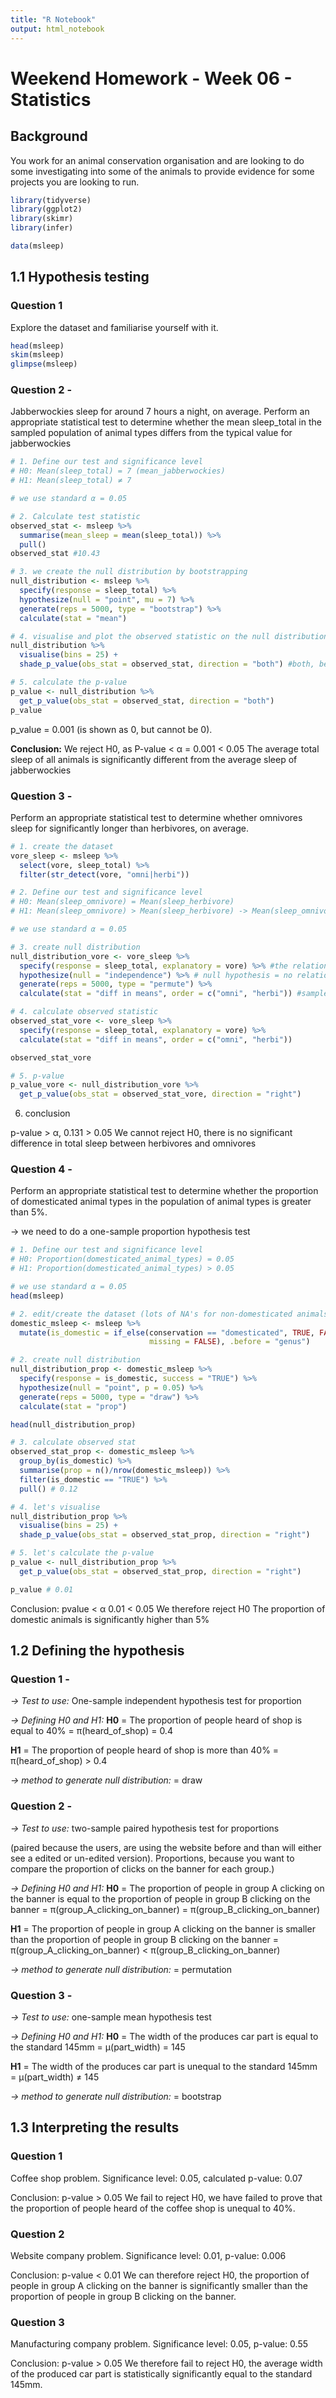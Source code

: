 ```yaml
---
title: "R Notebook"
output: html_notebook
---
```


# Weekend Homework - Week 06 - Statistics

## Background
You work for an animal conservation organisation and are looking to do some 
investigating into some of the animals to provide evidence for some projects you 
are looking to run.

```r
library(tidyverse)
library(ggplot2)
library(skimr)
library(infer)

data(msleep)
```

## 1.1 Hypothesis testing
### Question 1
Explore the dataset and familiarise yourself with it.

```r
head(msleep)
skim(msleep)
glimpse(msleep)
```

### Question 2 - 
Jabberwockies sleep for around 7 hours a night, on average. Perform an appropriate 
statistical test to determine whether the mean sleep_total in the sampled population 
of animal types differs from the typical value for jabberwockies

```r
# 1. Define our test and significance level
# H0: Mean(sleep_total) = 7 (mean_jabberwockies)
# H1: Mean(sleep_total) ≠ 7

# we use standard α = 0.05

# 2. Calculate test statistic
observed_stat <- msleep %>% 
  summarise(mean_sleep = mean(sleep_total)) %>% 
  pull()
observed_stat #10.43

# 3. we create the null distribution by bootstrapping
null_distribution <- msleep %>% 
  specify(response = sleep_total) %>% 
  hypothesize(null = "point", mu = 7) %>% 
  generate(reps = 5000, type = "bootstrap") %>% 
  calculate(stat = "mean")

# 4. visualise and plot the observed statistic on the null distribution
null_distribution %>% 
  visualise(bins = 25) +
  shade_p_value(obs_stat = observed_stat, direction = "both") #both, because we just want to test for significant difference
```

```r
# 5. calculate the p-value
p_value <- null_distribution %>% 
  get_p_value(obs_stat = observed_stat, direction = "both")
p_value
```
p_value = 0.001 (is shown as 0, but cannot be 0).

__Conclusion:__
We reject H0, as P-value < α = 0.001 < 0.05
The average total sleep of all animals is significantly different from the average 
sleep of jabberwockies

### Question 3 - 
Perform an appropriate statistical test to determine whether omnivores sleep for 
significantly longer than herbivores, on average.

```r
# 1. create the dataset
vore_sleep <- msleep %>% 
  select(vore, sleep_total) %>% 
  filter(str_detect(vore, "omni|herbi"))

# 2. Define our test and significance level
# H0: Mean(sleep_omnivore) = Mean(sleep_herbivore)
# H1: Mean(sleep_omnivore) > Mean(sleep_herbivore) -> Mean(sleep_omnivore) - Mean(sleep_herbivore) > 0

# we use standard α = 0.05

# 3. create null distribution
null_distribution_vore <- vore_sleep %>% 
  specify(response = sleep_total, explanatory = vore) %>% #the relationship between length and species we test
  hypothesize(null = "independence") %>% # null hypothesis = no relationship
  generate(reps = 5000, type = "permute") %>% 
  calculate(stat = "diff in means", order = c("omni", "herbi")) #sample stat is mean(omni)-mean(herbi)

# 4. calculate observed statistic
observed_stat_vore <- vore_sleep %>% 
  specify(response = sleep_total, explanatory = vore) %>% 
  calculate(stat = "diff in means", order = c("omni", "herbi"))

observed_stat_vore

# 5. p-value
p_value_vore <- null_distribution_vore %>% 
  get_p_value(obs_stat = observed_stat_vore, direction = "right")

```
6. conclusion

p-value > α, 0.131 > 0.05
We cannot reject H0, there is no significant difference in total sleep between 
herbivores and omnivores

### Question 4 - 
Perform an appropriate statistical test to determine whether the proportion of 
domesticated animal types in the population of animal types is greater than 5%. 

-> we need to do a one-sample proportion hypothesis test

```r
# 1. Define our test and significance level
# H0: Proportion(domesticated_animal_types) = 0.05
# H1: Proportion(domesticated_animal_types) > 0.05

# we use standard α = 0.05
head(msleep)

# 2. edit/create the dataset (lots of NA's for non-domesticated animals)
domestic_msleep <- msleep %>% 
  mutate(is_domestic = if_else(conservation == "domesticated", TRUE, FALSE, 
                               missing = FALSE), .before = "genus")

# 2. create null distribution
null_distribution_prop <- domestic_msleep %>% 
  specify(response = is_domestic, success = "TRUE") %>% 
  hypothesize(null = "point", p = 0.05) %>% 
  generate(reps = 5000, type = "draw") %>% 
  calculate(stat = "prop")

head(null_distribution_prop)

# 3. calculate observed stat
observed_stat_prop <- domestic_msleep %>% 
  group_by(is_domestic) %>% 
  summarise(prop = n()/nrow(domestic_msleep)) %>% 
  filter(is_domestic == "TRUE") %>% 
  pull() # 0.12

# 4. let's visualise
null_distribution_prop %>% 
  visualise(bins = 25) +
  shade_p_value(obs_stat = observed_stat_prop, direction = "right")

# 5. let's calculate the p-value
p_value <- null_distribution_prop %>% 
  get_p_value(obs_stat = observed_stat_prop, direction = "right")

p_value # 0.01
```
Conclusion:
pvalue < α
0.01 < 0.05
We therefore reject H0 
The proportion of domestic animals is significantly higher than 5%

## 1.2 Defining the hypothesis

### Question 1 - 
*-> Test to use:*
One-sample independent hypothesis test for proportion

*-> Defining H0 and H1:*
__H0__ = The proportion of people heard of shop is equal to 40%
  = π(heard_of_shop) = 0.4
  
__H1__ = The proportion of people heard of shop is more than 40%
  = π(heard_of_shop) > 0.4
  
*-> method to generate null distribution:*
  = draw

### Question 2 - 
*-> Test to use:*
two-sample paired hypothesis test for proportions

  (paired because the users, are using the website before and than will either see 
  a edited or un-edited version). Proportions, because you want to compare the 
  proportion of clicks on the banner for each group.)

*-> Defining H0 and H1:*
__H0__ = The proportion of people in group A clicking on the banner is 
          equal to the proportion of people in group B clicking on the banner
  = π(group_A_clicking_on_banner) = π(group_B_clicking_on_banner)
  
__H1__ = The proportion of people in group A clicking on the banner is 
          smaller than the proportion of people in group B clicking on the banner
  = π(group_A_clicking_on_banner) < π(group_B_clicking_on_banner)
  
*-> method to generate null distribution:*
  = permutation
  
### Question 3 - 
*-> Test to use:*
one-sample mean hypothesis test

*-> Defining H0 and H1:*
__H0__ = The width of the produces car part is equal to the standard 145mm
  = µ(part_width) = 145
  
__H1__ = The width of the produces car part is unequal to the standard 145mm
  = µ(part_width) ≠ 145
  
*-> method to generate null distribution:*
  = bootstrap

## 1.3 Interpreting the results

### Question 1
Coffee shop problem. Significance level: 0.05, calculated p-value: 0.07

Conclusion:
p-value > 0.05
We fail to reject H0, we have failed to prove that the proportion of people 
heard of the coffee shop is unequal to 40%.

### Question 2
Website company problem. Significance level: 0.01, p-value: 0.006

Conclusion:
p-value < 0.01
We can therefore reject H0, the proportion of people in group A clicking on the banner is 
significantly smaller than the proportion of people in group B clicking on the banner.

### Question 3
Manufacturing company problem. Significance level: 0.05, p-value: 0.55
          
Conclusion:
p-value > 0.05
We therefore fail to reject H0, the average width of the produced car part is 
statistically significantly equal to the standard 145mm.